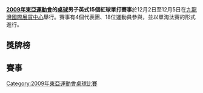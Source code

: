 '''[[2009年東亞運動會|2009年東亞運動會]]的[[2009年東亞運動會桌球比賽|桌球]]男子英式15個紅球單打賽事'''於12月2日至12月5日在[[九龍灣國際展貿中心|九龍灣國際展貿中心]]舉行。賽事有4個代表團、18位運動員參與，並以單淘汰賽的形式進行。

==獎牌榜==
==賽事==
{{16TeamBracket-Compact-NoSeeds-Byes
| RD1=16強
| RD2=8強
| RD3=4強
| RD4=決賽

| team-width=185
| score-width=20

| RD1-team01=林書弘 ({{TPE}})
| RD1-score01=1
| RD1-team02='''馮國威''' ({{HKG}})
| RD1-score02='''4

| RD1-team13='''[[傅家俊|傅家俊]]''' ({{HKG}})
| RD1-score13='''4
| RD1-team14=周昭國 ({{MAC}})
| RD1-score14=0


| RD2-team01='''[[田鵬飛|田鵬飛]]''' ({{CHN}}
| RD2-score01='''4
| RD2-team02=馮國威 ({{HKG}})
| RD2-score02=0

| RD2-team03='''[[金渡訓|金渡訓]]''' ({{KOR}})
| RD2-score03='''4
| RD2-team04=司徒松活 ({{MAC}})
| RD2-score04=3

| RD2-team05=黃喆浩 ({{KOR}})
| RD2-score05=0
| RD2-team06='''[[吳育綸|吳育綸]]''' ({{TPE}})
| RD2-score06='''4

| RD2-team07=[[傅家俊|傅家俊]] ({{HKG}})
| RD2-score07=1
| RD2-team08=-{'''[[于德陸|于德陸]]'''}- ({{CHN}})
| RD2-score08='''4'''

| RD3-team01='''[[田鵬飛|田鵬飛]]''' ({{CHN}})
| RD3-score01='''4
| RD3-team02=[[金渡訓|金渡訓]] ({{KOR}})
| RD3-score02=0

| RD3-team03=[[吳育綸|吳育綸]] ({{TPE}})
| RD3-score03=1
| RD3-team04=-{'''[[于德陸|于德陸]]'''}- ({{CHN}}) 
| RD3-score04=4

| RD4-team01='''[[田鵬飛|田鵬飛]]''' ({{CHN}})
| RD4-score01='''3'''
| RD4-team02=-{[[于德陸|于德陸]]}- ({{CHN}})
| RD4-score02=2

}}

[[Category:2009年東亞運動會桌球比賽|Category:2009年東亞運動會桌球比賽]]